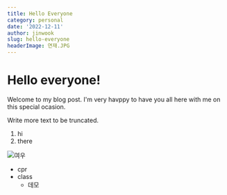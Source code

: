 ```yaml
---
title: Hello Everyone
category: personal
date: '2022-12-11'
author: jinwook
slug: hello-everyone
headerImage: 연재.JPG
---
```


# Hello everyone!

Welcome to my blog post. I'm very havppy to have you all here with me on this special ocasion.

Write more text to be truncated.

1. hi
2. there

![여우](https://i.picsum.photos/id/718/200/300.jpg?hmac=33vt_lg60EIOuc--jquKwN9epg7jFtlsroU-yn2NvLw)

- cpr
- class
  - 데모
